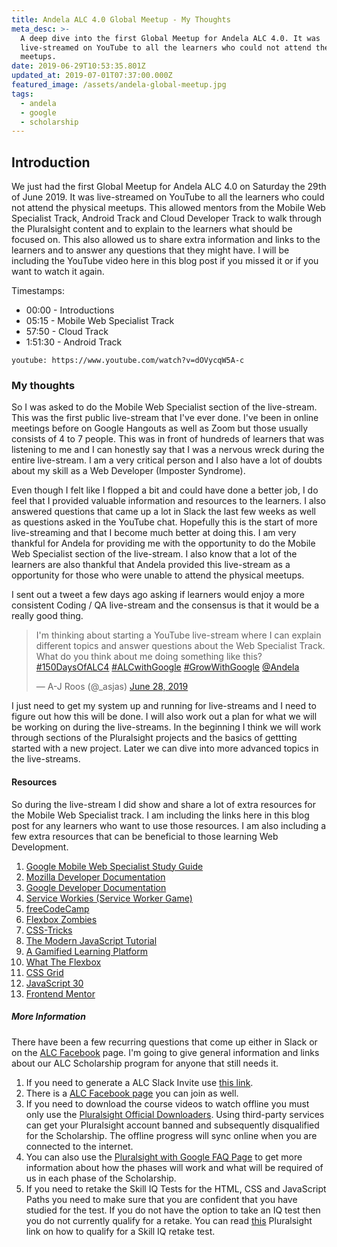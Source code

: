 ```yaml
---
title: Andela ALC 4.0 Global Meetup - My Thoughts
meta_desc: >-
  A deep dive into the first Global Meetup for Andela ALC 4.0. It was
  live-streamed on YouTube to all the learners who could not attend the physical
  meetups.
date: 2019-06-29T10:53:35.801Z
updated_at: 2019-07-01T07:37:00.000Z
featured_image: /assets/andela-global-meetup.jpg
tags:
  - andela
  - google
  - scholarship
---
```

## Introduction

We just had the first Global Meetup for Andela ALC 4.0 on Saturday the 29th of June 2019. It was live-streamed on YouTube to all the learners who could not attend the physical meetups. This allowed mentors from the Mobile Web Specialist Track, Android Track and Cloud Developer Track to walk through the Pluralsight content and to explain to the learners what should be focused on. This also allowed us to share extra information and links to the learners and to answer any questions that they might have. I will be including the YouTube video here in this blog post if you missed it or if you want to watch it again.

Timestamps:

* 00:00 - Introductions
* 05:15 - Mobile Web Specialist Track
* 57:50 - Cloud Track
* 1:51:30 - Android Track

`youtube: https://www.youtube.com/watch?v=dOVycqW5A-c`

### My thoughts

So I was asked to do the Mobile Web Specialist section of the live-stream. This was the first public live-stream that I've ever done. I've been in online meetings before on Google Hangouts as well as Zoom but those usually consists of 4 to 7 people. This was in front of hundreds of learners that was listening to me and I can honestly say that I was a nervous wreck during the entire live-stream. I am a very critical person and I also have a lot of doubts about my skill as a Web Developer (Imposter Syndrome).

Even though I felt like I flopped a bit and could have done a better job, I do feel that I provided valuable information and resources to the learners. I also answered questions that came up a lot in Slack the last few weeks as well as questions asked in the YouTube chat. Hopefully this is the start of more live-streaming and that I become much better at doing this. I am very thankful for Andela for providing me with the opportunity to do the Mobile Web Specialist section of the live-stream. I also know that a lot of the learners are also thankful that Andela provided this live-stream as a opportunity for those who were unable to attend the physical meetups.

I sent out a tweet a few days ago asking if learners would enjoy a more consistent Coding / QA live-stream and the consensus is that it would be a really good thing.

<blockquote class="twitter-tweet" data-lang="en"><p lang="en" dir="ltr">I&#39;m thinking about starting a YouTube live-stream where I can explain different topics and answer questions about the Web Specialist Track. What do you think about me doing something like this?<a href="https://twitter.com/hashtag/150DaysOfALC4?src=hash&amp;ref_src=twsrc%5Etfw">#150DaysOfALC4</a> <a href="https://twitter.com/hashtag/ALCwithGoogle?src=hash&amp;ref_src=twsrc%5Etfw">#ALCwithGoogle</a> <a href="https://twitter.com/hashtag/GrowWithGoogle?src=hash&amp;ref_src=twsrc%5Etfw">#GrowWithGoogle</a> <a href="https://twitter.com/Andela?ref_src=twsrc%5Etfw">@Andela</a></p>&mdash; A-J Roos (@_asjas) <a href="https://twitter.com/_asjas/status/1144666055882809344?ref_src=twsrc%5Etfw">June 28, 2019</a></blockquote>

I just need to get my system up and running for live-streams and I need to figure out how this will be done. I will also work out a plan for what we will be working on during the live-streams. In the beginning I think we will work through sections of the Pluralsight projects and the basics of gettting started with a new project. Later we can dive into more advanced topics in the live-streams.

#### Resources

So during the live-stream I did show and share a lot of extra resources for the Mobile Web Specialist track. I am including the links here in this blog post for any learners who want to use those resources. I am also including a few extra resources that can be beneficial to those learning Web Development.

1. [Google Mobile Web Specialist Study Guide](https://developers.google.com/training/certification/mobile-web-specialist/study-guide/)
2. [Mozilla Developer Documentation](https://developer.mozilla.org/en-US/)
3. [Google Developer Documentation](https://developers.google.com/)
4. [Service Workies (Service Worker Game)](https://serviceworkies.mastery.games)
5. [freeCodeCamp](https://learn.freecodecamp.org)
6. [Flexbox Zombies](https://flexboxzombies.com/p/flexbox-zombies)
7. [CSS-Tricks](https://css-tricks.com/)
8. [The Modern JavaScript Tutorial](http://javascript.info/)
9. [A Gamified Learning Platform](https://mentored.dev)
10. [What The Flexbox](https://flexbox.io/)
11. [CSS Grid](https://cssgrid.io/)
12. [JavaScript 30](https://javascript30.com/)
13. [Frontend Mentor](https://www.frontendmentor.io)

##### More Information

There have been a few recurring questions that come up either in Slack or on the [ALC Facebook](https://www.facebook.com/groups/362243964404032/?fref=nf) page. I'm going to give general information and links about our ALC Scholarship program for anyone that still needs it.

1. If you need to generate a ALC Slack Invite use [this link](https://alc4slack-invite.firebaseapp.com/).
2. There is a [ALC Facebook page](https://www.facebook.com/groups/362243964404032/?fref=nf) you can join as well.
3. If you need to download the course videos to watch offline you must only use the [Pluralsight Official Downloaders](https://www.pluralsight.com/product/downloads). Using third-party services can get your Pluralsight account banned and subsequently disqualified for the Scholarship. The offline progress will sync online when you are connected to the internet.
4. You can also use the [Pluralsight with Google FAQ Page](https://help.pluralsight.com/help/grow-with-google-andela) to get more information about how the phases will work and what will be required of us in each phase of the Scholarship.
5. If you need to retake the Skill IQ Tests for the HTML, CSS and JavaScript Paths you need to make sure that you are confident that you have studied for the test. If you do not have the option to take an IQ test then you do not currently qualify for a retake. You can read [this](https://help.pluralsight.com/help/how-can-i-re-measure-my-skill-iq) Pluralsight link on how to qualify for a Skill IQ retake test.
